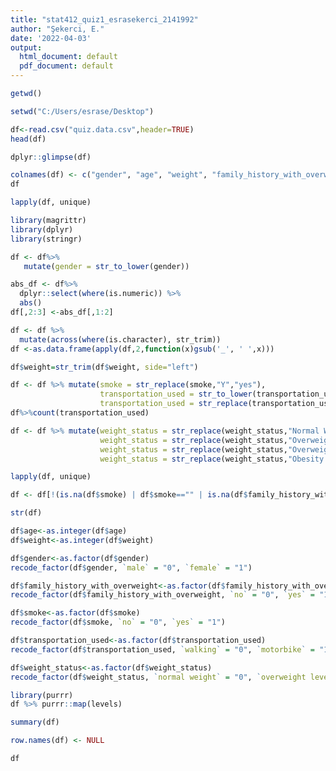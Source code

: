 ---
title: "stat412_quiz1_esrasekerci_2141992"
author: "Şekerci, E."
date: '2022-04-03'
output:
  html_document: default
  pdf_document: default
---

```{r}
getwd()
```

```{r}
setwd("C:/Users/esrase/Desktop")
```

```{r}
df<-read.csv("quiz.data.csv",header=TRUE)
head(df)
```
```{r}
dplyr::glimpse(df)
```

```{r}
colnames(df) <- c("gender", "age", "weight", "family_history_with_overweight", "smoke", "transportation_used", "weight_status")
df
```
```{r}
lapply(df, unique)
```
```{r}
library(magrittr)
library(dplyr) 
library(stringr)
```


```{r}
df <- df%>%
   mutate(gender = str_to_lower(gender))
```

```{r}
abs_df <- df%>%
  dplyr::select(where(is.numeric)) %>%
  abs()
df[,2:3] <-abs_df[,1:2]
```

```{r}
df <- df %>% 
  mutate(across(where(is.character), str_trim))
df <-as.data.frame(apply(df,2,function(x)gsub('_', ' ',x)))
```

```{r}
df$weight=str_trim(df$weight, side="left")
```

```{r}
df <- df %>% mutate(smoke = str_replace(smoke,"Y","yes"),
                    transportation_used = str_to_lower(transportation_used),
                    transportation_used = str_replace(transportation_used,"åÿ","s"))
df%>%count(transportation_used)
```

```{r}
df <- df %>% mutate(weight_status = str_replace(weight_status,"Normal Weight","normal weight"),
                    weight_status = str_replace(weight_status,"Overweight Level I","overweight level I"),
                    weight_status = str_replace(weight_status,"Overweight Level II","overweight level II"),
                    weight_status = str_replace(weight_status,"Obesity Type I","obesity type I"))
```

```{r}
lapply(df, unique)
```

```{r}
df <- df[!(is.na(df$smoke) | df$smoke=="" | is.na(df$family_history_with_overweight) | df$family_history_with_overweight==""|is.na(df$transportation_used) | df$transportation_used=="" | is.na(df$weight_status) | df$weight_status==""),]
```

```{r}
str(df)
```

```{r}
df$age<-as.integer(df$age)
df$weight<-as.integer(df$weight)
```

```{r}
df$gender<-as.factor(df$gender)
recode_factor(df$gender, `male` = "0", `female` = "1")
```

```{r}
df$family_history_with_overweight<-as.factor(df$family_history_with_overweight)
recode_factor(df$family_history_with_overweight, `no` = "0", `yes` = "1")
```

```{r}
df$smoke<-as.factor(df$smoke)
recode_factor(df$smoke, `no` = "0", `yes` = "1")
```

```{r}
df$transportation_used<-as.factor(df$transportation_used)
recode_factor(df$transportation_used, `walking` = "0", `motorbike` = "1", `public transportation` = "2", `automobile` = "3")
```

```{r}
df$weight_status<-as.factor(df$weight_status)
recode_factor(df$weight_status, `normal weight` = "0", `overweight level I` = "1", `overweight level II` = "2", `obesity type I` = "3")
```

```{r}
library(purrr)
df %>% purrr::map(levels)
```

```{r}
summary(df)
```

```{r}
row.names(df) <- NULL
```

```{r}
df
```